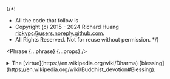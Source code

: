 {/*!
 * All the code that follow is
 * Copyright (c) 2015 - 2024 Richard Huang <rickypc@users.noreply.github.com>.
 * All Rights Reserved. Not for reuse without permission.
 */}


<Phrase {...phrase} {...props} />

<details>
  <summary>
    The [virtue](https://en.wikipedia.org/wiki/Dharma) [blessing](https://en.wikipedia.org/wiki/Buddhist_devotion#Blessing).
  </summary>
  <div>
    <MultiLingual {...phrase} />
  </div>
</details>
